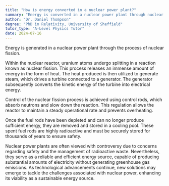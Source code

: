 ```yaml
---
title: "How is energy converted in a nuclear power plant?"
summary: "Energy is converted in a nuclear power plant through nuclear fission reactions."
author: "Dr. Daniel Thompson"
degree: "PhD in Relativity, University of Sheffield"
tutor_type: "A-Level Physics Tutor"
date: 2024-07-16
---
```


Energy is generated in a nuclear power plant through the process of nuclear fission.

Within the nuclear reactor, uranium atoms undergo splitting in a reaction known as nuclear fission. This process releases an immense amount of energy in the form of heat. The heat produced is then utilized to generate steam, which drives a turbine connected to a generator. The generator subsequently converts the kinetic energy of the turbine into electrical energy.

Control of the nuclear fission process is achieved using control rods, which absorb neutrons and slow down the reaction. This regulation allows the reactor to maintain a steady operational rate and prevents overheating.

Once the fuel rods have been depleted and can no longer produce sufficient energy, they are removed and stored in a cooling pool. These spent fuel rods are highly radioactive and must be securely stored for thousands of years to ensure safety.

Nuclear power plants are often viewed with controversy due to concerns regarding safety and the management of radioactive waste. Nevertheless, they serve as a reliable and efficient energy source, capable of producing substantial amounts of electricity without generating greenhouse gas emissions. As technological advancements continue, new solutions may emerge to tackle the challenges associated with nuclear power, enhancing its viability as a sustainable energy source.
    
